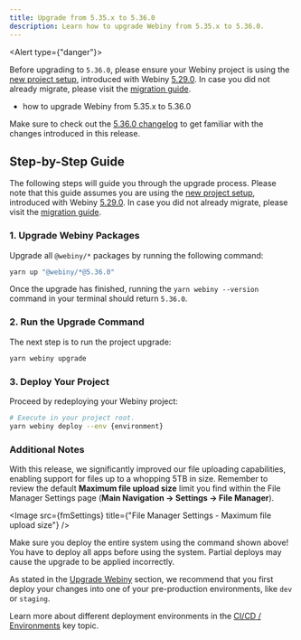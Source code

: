 ```yaml
---
title: Upgrade from 5.35.x to 5.36.0
description: Learn how to upgrade Webiny from 5.35.x to 5.36.0.
---
```




<Alert type={"danger"}>

Before upgrading to `5.36.0`, please ensure your Webiny project is using the [new project
setup](/docs/release-notes/5.29.0/changelog#brand-new-project-setup), introduced with Webiny
[5.29.0](/docs/release-notes/5.29.0/changelog). In case you did not already migrate, please visit the [migration
guide](/docs/release-notes/5.29.0/project-setup-migration).

</Alert>

<Alert type="success" title="What you’ll learn">

- how to upgrade Webiny from 5.35.x to 5.36.0

</Alert>

<Alert type="info">

Make sure to check out the [5.36.0 changelog](./changelog) to get familiar with the changes introduced in this
release.

</Alert>

## Step-by-Step Guide

The following steps will guide you through the upgrade process. Please note that this guide assumes you are using the [new project setup](/docs/release-notes/5.29.0/changelog#brand-new-project-setup), introduced with Webiny [5.29.0](/docs/release-notes/5.29.0/changelog). In case you did not already migrate, please visit the [migration guide](/docs/release-notes/5.29.0/project-setup-migration).

### 1. Upgrade Webiny Packages

Upgrade all `@webiny/*` packages by running the following command:

```bash
yarn up "@webiny/*@5.36.0"
```

Once the upgrade has finished, running the `yarn webiny --version` command in your terminal should return `5.36.0`.

### 2. Run the Upgrade Command

The next step is to run the project upgrade:

```bash
yarn webiny upgrade
```

### 3. Deploy Your Project

Proceed by redeploying your Webiny project:

```bash
# Execute in your project root.
yarn webiny deploy --env {environment}
```

### Additional Notes

With this release, we significantly improved our file uploading capabilities, enabling support for files up to a whopping 5TB in size. 
Remember to review the default **Maximum file upload size** limit you find within the File Manager Settings page (**Main Navigation -> Settings -> File Manager**).

<Image src={fmSettings} title={"File Manager Settings - Maximum file upload size"} />

<Alert type="warning">

Make sure you deploy the entire system using the command shown above! You have to deploy all apps before using the
system. Partial deploys may cause the upgrade to be applied incorrectly.

</Alert>

<Alert type="warning">

As stated in the [Upgrade Webiny](../upgrade-webiny#pre-production-environments-first) section, we recommend that you
first deploy your changes into one of your pre-production environments, like `dev` or `staging`.

</Alert>

<Alert type="info">

Learn more about different deployment environments in the [CI/CD /
Environments](/docs/{version}/core-development-concepts/ci-cd/environments) key topic.

</Alert>
